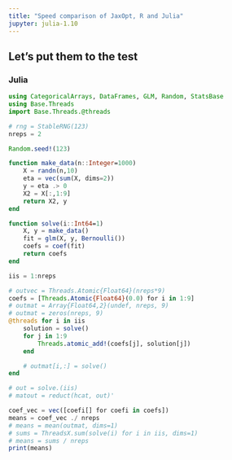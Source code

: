 ```yaml
---
title: "Speed comparison of JaxOpt, R and Julia"
jupyter: julia-1.10
---
```


## Let's put them to the test

### Julia

```julia
using CategoricalArrays, DataFrames, GLM, Random, StatsBase
using Base.Threads
import Base.Threads.@threads

# rng = StableRNG(123)
nreps = 2

Random.seed!(123)

function make_data(n::Integer=1000)
    X = randn(n,10)
    eta = vec(sum(X, dims=2))
    y = eta .> 0
    X2 = X[:,1:9]
    return X2, y
end

function solve(i::Int64=1)
    X, y = make_data()
    fit = glm(X, y, Bernoulli())
    coefs = coef(fit)
    return coefs
end

iis = 1:nreps

# outvec = Threads.Atomic{Float64}(nreps*9)
coefs = [Threads.Atomic{Float64}(0.0) for i in 1:9]
# outmat = Array{Float64,2}(undef, nreps, 9)
# outmat = zeros(nreps, 9)
@threads for i in iis
    solution = solve()
    for j in 1:9
        Threads.atomic_add!(coefs[j], solution[j])
    end

    # outmat[i,:] = solve()
end

# out = solve.(iis)
# matout = reduct(hcat, out)'

coef_vec = vec([coefi[] for coefi in coefs])
means = coef_vec ./ nreps
# means = mean(outmat, dims=1)
# sums = ThreadsX.sum(solve(i) for i in iis, dims=1)
# means = sums / nreps
print(means)
```
